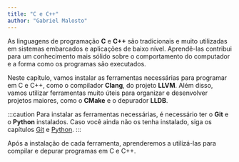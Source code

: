 ```yaml
---
title: "C e C++"
author: "Gabriel Malosto"
---
```


As linguagens de programação **C** e **C++** são tradicionais e muito utilizadas em sistemas embarcados e aplicações de baixo nível.
Aprendê-las contribui para um conhecimento mais sólido sobre o comportamento do computador e a forma como os programas são executados.

Neste capítulo, vamos instalar as ferramentas necessárias para programar em C e C++, como o compilador **Clang**, do projeto **LLVM**.
Além disso, vamos utilizar ferramentas muito úteis para organizar e desenvolver projetos maiores, como o **CMake** e o depurador **LLDB**.

:::caution
Para instalar as ferramentas necessárias, é necessário ter o **Git** e o
**Python** instalados. Caso você ainda não os tenha instalado, siga os capítulos
[Git](../git) e [Python](../python).
:::

Após a instalação de cada ferramenta, aprenderemos a utilizá-las para compilar e depurar programas em C e C++.
